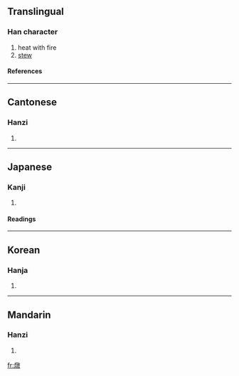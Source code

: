 {{see|炖}}

==Translingual==
===Han character===
{{Han char|rn=86|rad=火|as=12|sn=16|four=9884<sub>0</sub>|canj=火卜木大 (FYDK)}}
# heat with fire
# [[stew]]
====References====
{{Han ref|kx=0682.150|dkj=19403|dj=1094.110|hdz=32236.060|uh=71C9|ud=29129|bh=BF4C|bd=48972}}

----
==Cantonese==
===Hanzi===
{{yue-hanzi|jyut=|y=dan6, deun6}}
# {{defn|Cantonese}}

----
==Japanese==
===Kanji===
{{ja-kanji|grade=|rs=火12}}
# {{defn|Japanese}} 
====Readings====
{{ja-readings|on=[[とん]] (ton)|kun=[[あきらか]] (akiraka)}}

----
==Korean==
===Hanja===
{{ko-hanja|hangeul=돈|eumhun=|rv=don|mr=ton|y=ton}}
# {{defn|Korean}}

----
==Mandarin==
===Hanzi===
{{cmn-hanzi|sim=炖|pin=[[dùn]] (dun4)|wg=tun<sup>4</sup>}}
# {{defn|Mandarin}}

[[fr:燉]]